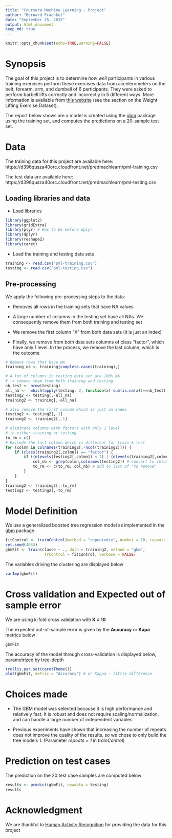 ```yaml
---
title: "Coursera Machine Learning - Project"
author: "Bernard Fraenkel"
date: "September 25, 2015"
output: html_document
keep_md: true
---
```

```r
knitr::opts_chunk$set(echo=TRUE,warning=FALSE)
```
# Synopsis

The goal of this project is to determine *how well* participants in various training exercises perform these exercises data from accelerometers on the belt, forearm, arm, and dumbell of 6 participants. They were asked to perform barbell lifts correctly and incorrectly in 5 different ways. More information is available from [this website](http://groupware.les.inf.puc-rio.br/har) (see the section on the Weight Lifting Exercise Dataset). 

The report below shows are a model is created using the [gbm](https://cran.r-project.org/web/packages/gbm/gbm.pdf) package using the training set, and computes the predictions on a 20-sample test set.

# Data

The training data for this project are available here:
https://d396qusza40orc.cloudfront.net/predmachlearn/pml-training.csv

The test data are available here: https://d396qusza40orc.cloudfront.net/predmachlearn/pml-testing.csv

## Loading libraries and data

- Load libraries

```r

library(ggplot2)
library(gridExtra)
library(plyr) # Has to be before dplyr
library(dplyr)
library(reshape2)
library(caret)
```

- Load the training and testing data sets

```r
training <- read.csv("pml-training.csv")
testing <- read.csv("pml-testing.csv")
```

## Pre-processing
We apply the following pre-processing steps to the data:

- Removes all rows in the training sets that have NA values

- A large number of columns in the testing set have all NAs. We consequently remove them from both training and testing set

- We remove the first column "X" from both data sets (it is just an index)

- Finally, we remove from both data sets columns of class "factor", which have only 1 level. In the process, we remove the last column, which is the outcome

```r
# Remove rows that have NA
training_na <- training[complete.cases(training),]

# A lot of columns in testing data set are 100% NA
# -> remove them from both training and testing
nb_test <- nrow(testing)
all_na <-  which(apply(testing, 2, function(x) sum(is.na(x))==nb_test))
testing2 <- testing[,-all_na]
training2 <- training[,-all_na]

# also remove the first column which is just an index
testing2 <- testing2[,-1]
training2 <- training2[,-1]

# eliminate columns with factors with only 1 level
# in either training or testing
to_rm = c()
# Exclude the last column which is different for train & test
for (colmn in colnames(training2[,-ncol(training2)])) {
	if (class(training2[,colmn]) == "factor") {
		if ((nlevels(testing2[,colmn]) < 2) | (nlevels(training2[,colmn]) < 2)) {
			col_nb <- grep(colmn,colnames(testing2)) # convert to column index
			to_rm <- c(to_rm, col_nb) # add to list of "to remove"
		}
	}
}
training2 <- training2[,-to_rm]
testing2 <- testing2[,-to_rm]
```

# Model Definition

We use a generalized boosted tree regression model as implemented in the [gbm](https://cran.r-project.org/web/packages/gbm/gbm.pdf) package.


```r
fitControl <- trainControl(method = "repeatedcv", number = 10, repeats = 1)
set.seed(4053)
gbmFit <- train(classe ~ ., data = training2, method = "gbm",
                 trControl = fitControl, verbose = FALSE)
```

The variables driving the clustering are displayed below

```r
varImp(gbmFit)
```


# Cross validation and Expected out of sample error

We are using k-fold cross validation with **K = 10**

The expected out-of-sample error is given by the **Accuracy** or **Kapa** metrics below

```r
gbmFit
```

The accuracy of the model through cross-validation is displayed below, parametrized by tree-depth

```r
trellis.par.set(caretTheme())
plot(gbmFit, metric = "Accuracy") # or Kappa - little difference
```

# Choices made

- The GBM model was selected because it is high performance and relatively fast. It is robust and does not require scaling/normalization, and can handle a large number of independent variables

- Previous experiments have shown that increasing the number of repeats does not improve the quality of the results, so we chose to only build the tree models 1. (Parameter *repeats = 1* in *trainControl*)

# Prediction on test cases

The prediction on the 20 test case samples are computed below

```r
results <- predict(gbmFit, newdata = testing)
results
```

# Acknowledgment
We are thankful to [Human Activity Recognition](http://groupware.les.inf.puc-rio.br/har) for providing the data for this project

